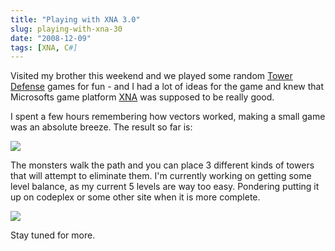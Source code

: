 ```yaml
---
title: "Playing with XNA 3.0"
slug: playing-with-xna-30
date: "2008-12-09"
tags: [XNA, C#]
---
```


Visited my brother this weekend and we played some random [Tower Defense](http://www.towerdefence.net/) games for fun - and I had a lot of ideas for the game and knew that Microsofts game platform [XNA](http://msdn.microsoft.com/en-us/xna/default.aspx) was supposed to be really good.
 
I spent a few hours remembering how vectors worked, making a small game was an absolute breeze. The result so far is:
 
<img src="/WindowsLiveWriter/PlayingwithXNA3.0_12C0D/image_thumb.png" />
 
The monsters walk the path and you can place 3 different kinds of towers that will attempt to eliminate them. I'm currently working on getting some level balance, as my current 5 levels are way too easy. Pondering putting it up on codeplex or some other site when it is more complete.

<img src="/WindowsLiveWriter/PlayingwithXNA3.0_12C0D/image_thumb_3.png" />

Stay tuned for more.
